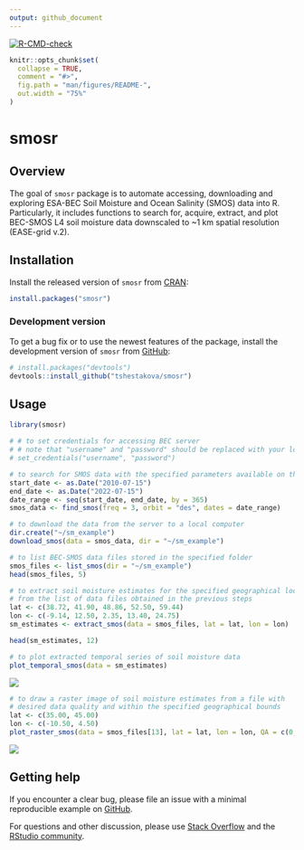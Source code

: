 ```yaml
---
output: github_document
---
```


<!-- README.md is generated from README.Rmd. Please edit that file -->

<!-- badges: start -->
[![R-CMD-check](https://github.com/tshestakova/smosr/actions/workflows/R-CMD-check.yaml/badge.svg)](https://github.com/tshestakova/smosr/actions/workflows/R-CMD-check.yaml)
<!-- badges: end -->
  
```r
knitr::opts_chunk$set(
  collapse = TRUE,
  comment = "#>",
  fig.path = "man/figures/README-",
  out.width = "75%"
)
```

# smosr

## Overview

The goal of `smosr` package is to automate accessing, downloading and exploring 
ESA-BEC Soil Moisture and Ocean Salinity (SMOS) data into R. Particularly, it 
includes functions to search for, acquire, extract, and plot BEC-SMOS L4 soil 
moisture data downscaled to ~1 km spatial resolution (EASE-grid v.2).

## Installation

Install the released version of `smosr` from [CRAN](https://cran.r-project.org/):

```r
install.packages("smosr")
```

### Development version

To get a bug fix or to use the newest features of the package, install the
development version of `smosr` from [GitHub](https://github.com/):

``` r
# install.packages("devtools")
devtools::install_github("tshestakova/smosr")
```

## Usage

```r
library(smosr)

# # to set credentials for accessing BEC server
# # note that "username" and "password" should be replaced with your login details 
# set_credentials("username", "password")

# to search for SMOS data with the specified parameters available on the server
start_date <- as.Date("2010-07-15")
end_date <- as.Date("2022-07-15")
date_range <- seq(start_date, end_date, by = 365)
smos_data <- find_smos(freq = 3, orbit = "des", dates = date_range)

# to download the data from the server to a local computer
dir.create("~/sm_example")
download_smos(data = smos_data, dir = "~/sm_example")

# to list BEC-SMOS data files stored in the specified folder
smos_files <- list_smos(dir = "~/sm_example")
head(smos_files, 5)

# to extract soil moisture estimates for the specified geographical locations
# from the list of data files obtained in the previous steps
lat <- c(38.72, 41.90, 48.86, 52.50, 59.44)
lon <- c(-9.14, 12.50, 2.35, 13.40, 24.75)
sm_estimates <- extract_smos(data = smos_files, lat = lat, lon = lon)

head(sm_estimates, 12)

# to plot extracted temporal series of soil moisture data
plot_temporal_smos(data = sm_estimates)
```

<img src="man/figures/README-example-temp.png"/>

```r
# to draw a raster image of soil moisture estimates from a file with
# desired data quality and within the specified geographical bounds
lat <- c(35.00, 45.00)
lon <- c(-10.50, 4.50)
plot_raster_smos(data = smos_files[13], lat = lat, lon = lon, QA = c(0,1,2,3))
```

<img src="man/figures/README-example-temp.png"/>

## Getting help

If you encounter a clear bug, please file an issue with a minimal reproducible 
example on [GitHub](https://github.com/tshestakova/smosr/issues).

For questions and other discussion, please use 
[Stack Overflow](https://stackoverflow.com/questions/) and the [RStudio community](https://community.rstudio.com/).
